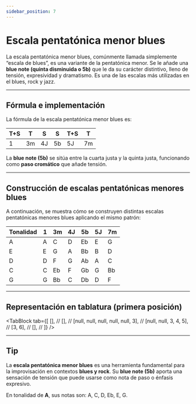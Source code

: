 ```yaml
---
sidebar_position: 7
---
```



# Escala pentatónica menor blues

La escala pentatónica menor blues, comúnmente llamada simplemente “escala de blues”, es una variante de la pentatónica menor. Se le añade una **blue note (quinta disminuida o 5b)** que le da su carácter distintivo, lleno de tensión, expresividad y dramatismo. Es una de las escalas más utilizadas en el blues, rock y jazz.

---

## Fórmula e implementación

La fórmula de la escala pentatónica menor blues es:

| T+S | T   | S   | S   | T+S | T   |
| --- | --- | --- | --- | --- | --- |
| 1   | 3m  | 4J  | 5b  | 5J  | 7m  |

La **blue note (5b)** se sitúa entre la cuarta justa y la quinta justa, funcionando como **paso cromático** que añade tensión.

---

## Construcción de escalas pentatónicas menores blues

A continuación, se muestra cómo se construyen distintas escalas pentatónicas menores blues aplicando el mismo patrón:

| Tonalidad | 1   | 3m  | 4J  | 5b  | 5J  | 7m  |
| --------- | --- | --- | --- | --- | --- | --- |
| A         | A   | C   | D   | Eb  | E   | G   |
| E         | E   | G   | A   | Bb  | B   | D   |
| D         | D   | F   | G   | Ab  | A   | C   |
| C         | C   | Eb  | F   | Gb  | G   | Bb  |
| G         | G   | Bb  | C   | Db  | D   | F   |

---

## Representación en tablatura (primera posición)

<TabBlock
  tab={[
    [], //
    [], //
    [null, null, null, null, null, 3], //
    [null, null, 3, 4, 5], //
    [3, 6], //
    [], //
  ]}
/>

---

## Tip

La **escala pentatónica menor blues** es una herramienta fundamental para la improvisación en contextos **blues y rock**. Su **blue note (5b)** aporta una sensación de tensión que puede usarse como nota de paso o énfasis expresivo.

En tonalidad de **A**, sus notas son: A, C, D, Eb, E, G.

<DonateButton />
